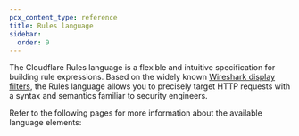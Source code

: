 ```yaml
---
pcx_content_type: reference
title: Rules language
sidebar:
  order: 9
---
```



The Cloudflare Rules language is a flexible and intuitive specification for building rule expressions. Based on the widely known [Wireshark display filters](https://www.wireshark.org/docs/wsug_html_chunked/ChWorkBuildDisplayFilterSection.html), the Rules language allows you to precisely target HTTP requests with a syntax and semantics familiar to security engineers.

Refer to the following pages for more information about the available language elements:

<DirectoryListing />

